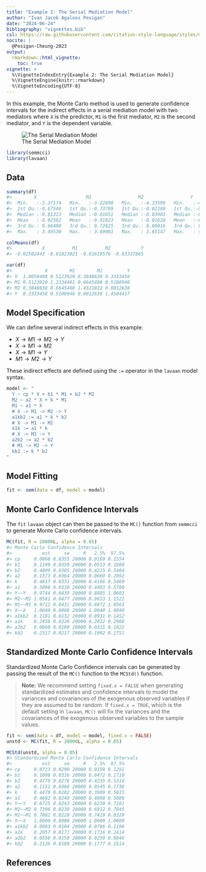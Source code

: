 ```yaml
---
title: "Example 2: The Serial Mediation Model"
author: "Ivan Jacob Agaloos Pesigan"
date: "2024-06-24"
bibliography: "vignettes.bib"
csl: https://raw.githubusercontent.com/citation-style-language/styles/master/apa.csl
nocite: |
  @Pesigan-Cheung-2023
output:
  rmarkdown::html_vignette:
    toc: true
vignette: >
  %\VignetteIndexEntry{Example 2: The Serial Mediation Model}
  %\VignetteEngine{knitr::rmarkdown}
  %\VignetteEncoding{UTF-8}
---
```


<!-- vignettes/example-2-serial.Rmd is generated from .setup/vignettes/example-2-serial.Rmd.orig. Please edit that file -->





In this example,
the Monte Carlo method is used to generate confidence intervals
for the indirect effects in a serial mediation model with two mediators
where `X` is the predictor, `M1` is the first mediator, `M2` is the second mediator,
and `Y` is the dependent variable.

![The Serial Mediation Model](https://raw.githubusercontent.com/jeksterslab/semmcci/main/.setup/latex/figures/png/serial.png)


``` r
library(semmcci)
library(lavaan)
```

## Data




``` r
summary(df)
#>        X                  M1                 M2                 Y           
#>  Min.   :-3.37174   Min.   :-3.22690   Min.   :-4.33590   Min.   :-4.29019  
#>  1st Qu.:-0.67546   1st Qu.:-0.73709   1st Qu.:-0.82188   1st Qu.:-0.86035  
#>  Median :-0.01313   Median :-0.01651   Median :-0.03903   Median :-0.02704  
#>  Mean   :-0.02582   Mean   :-0.01823   Mean   :-0.01620   Mean   :-0.03338  
#>  3rd Qu.: 0.66400   3rd Qu.: 0.72825   3rd Qu.: 0.80016   3rd Qu.: 0.81721  
#>  Max.   : 3.49530   Max.   : 3.69001   Max.   : 3.65147   Max.   : 4.05239
```

``` r
colMeans(df)
#>           X          M1          M2           Y 
#> -0.02582443 -0.01823021 -0.01619576 -0.03337865
```

``` r
var(df)
#>            X        M1        M2         Y
#> X  1.0050488 0.5123920 0.3848638 0.3333458
#> M1 0.5123920 1.2334461 0.6645408 0.5108946
#> M2 0.3848638 0.6645408 1.4321822 0.8012638
#> Y  0.3333458 0.5108946 0.8012638 1.4504417
```

## Model Specification

We can define several indirect effects in this example:

  - $X \rightarrow M1 \rightarrow M2 \rightarrow Y$
  - $X \rightarrow M1 \rightarrow M2$
  - $X \rightarrow M1 \rightarrow Y$
  - $M1 \rightarrow M2 \rightarrow Y$

These indirect effects are defined using the `:=` operator
in the `lavaan` model syntax.


``` r
model <- "
  Y ~ cp * X + b1 * M1 + b2 * M2
  M2 ~ a2 * X + k * M1
  M1 ~ a1 * X
  # X -> M1 -> M2 -> Y
  a1kb2 := a1 * k * b2
  # X -> M1 -> M2
  a1k := a1 * k
  # X -> M1 -> Y
  a2b2 := a2 * b2
  # M1 -> M2 -> Y
  kb2 := k * b2
"
```

## Model Fitting


``` r
fit <- sem(data = df, model = model)
```

## Monte Carlo Confidence Intervals

The `fit` `lavaan` object can then be passed to the `MC()` function from `semmcci`
to generate Monte Carlo confidence intervals.


``` r
MC(fit, R = 20000L, alpha = 0.05)
#> Monte Carlo Confidence Intervals
#>           est     se     R   2.5%  97.5%
#> cp     0.0868 0.0355 20000 0.0169 0.1554
#> b1     0.1190 0.0350 20000 0.0513 0.1880
#> b2     0.4809 0.0305 20000 0.4215 0.5404
#> a2     0.1373 0.0364 20000 0.0660 0.2092
#> k      0.4817 0.0331 20000 0.4166 0.5469
#> a1     0.5098 0.0310 20000 0.4483 0.5700
#> Y~~Y   0.9744 0.0439 20000 0.8885 1.0603
#> M2~~M2 1.0581 0.0477 20000 0.9653 1.1522
#> M1~~M1 0.9712 0.0431 20000 0.8872 1.0563
#> X~~X   1.0040 0.0000 20000 1.0040 1.0040
#> a1kb2  0.1181 0.0132 20000 0.0931 0.1452
#> a1k    0.2456 0.0226 20000 0.2022 0.2908
#> a2b2   0.0660 0.0180 20000 0.0315 0.1022
#> kb2    0.2317 0.0217 20000 0.1902 0.2751
```

## Standardized Monte Carlo Confidence Intervals

Standardized Monte Carlo Confidence intervals can be generated by passing the result of the `MC()` function to the `MCStd()` function.

> **Note:** We recommend setting `fixed.x = FALSE`
> when generating standardized estimates and confidence intervals
> to model the variances and covariances of the exogenous observed variables
> if they are assumed to be random.
> If `fixed.x = TRUE`, which is the default setting in `lavaan`,
> `MC()` will fix the variances and the covariances
> of the exogenous observed variables to the sample values.


``` r
fit <- sem(data = df, model = model, fixed.x = FALSE)
unstd <- MC(fit, R = 20000L, alpha = 0.05)
```


``` r
MCStd(unstd, alpha = 0.05)
#> Standardized Monte Carlo Confidence Intervals
#>           est     se     R   2.5%  97.5%
#> cp     0.0723 0.0290 20000 0.0159 0.1291
#> b1     0.1098 0.0316 20000 0.0472 0.1710
#> b2     0.4779 0.0276 20000 0.4235 0.5314
#> a2     0.1151 0.0306 20000 0.0545 0.1738
#> k      0.4470 0.0282 20000 0.3909 0.5015
#> a1     0.4602 0.0249 20000 0.4098 0.5080
#> Y~~Y   0.6725 0.0243 20000 0.6230 0.7181
#> M2~~M2 0.7396 0.0238 20000 0.6912 0.7845
#> M1~~M1 0.7882 0.0228 20000 0.7419 0.8320
#> X~~X   1.0000 0.0000 20000 1.0000 1.0000
#> a1kb2  0.0983 0.0104 20000 0.0786 0.1196
#> a1k    0.2057 0.0177 20000 0.1716 0.2414
#> a2b2   0.0550 0.0150 20000 0.0259 0.0846
#> kb2    0.2136 0.0188 20000 0.1777 0.2514
```

## References
